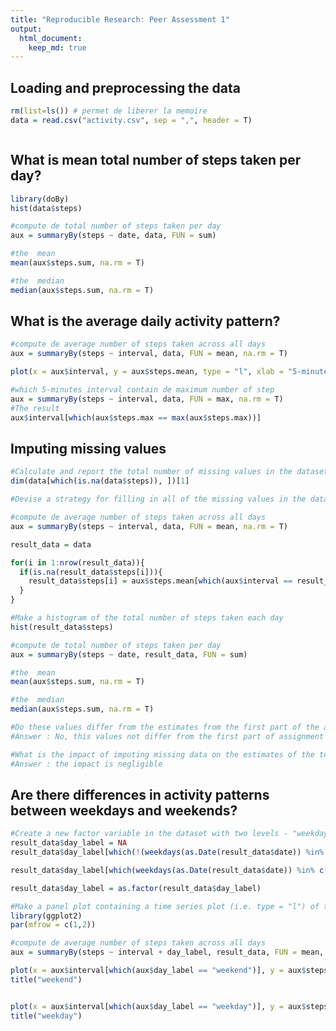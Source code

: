 ```yaml
---
title: "Reproducible Research: Peer Assessment 1"
output: 
  html_document:
    keep_md: true
---
```



## Loading and preprocessing the data
```r
rm(list=ls()) # permet de liberer la memoire
data = read.csv("activity.csv", sep = ",", header = T)



```


## What is mean total number of steps taken per day?
```r
library(doBy)
hist(data$steps)

#compute de total number of steps taken per day
aux = summaryBy(steps ~ date, data, FUN = sum)

#the  mean
mean(aux$steps.sum, na.rm = T)

#the  median
median(aux$steps.sum, na.rm = T)

```


## What is the average daily activity pattern?
```r
#compute de average number of steps taken across all days
aux = summaryBy(steps ~ interval, data, FUN = mean, na.rm = T)

plot(x = aux$interval, y = aux$steps.mean, type = "l", xlab = "5-minutes interval", ylab = "average steps across all days")

#which 5-minutes interval contain de maximum number of step
aux = summaryBy(steps ~ interval, data, FUN = max, na.rm = T)
#The result
aux$interval[which(aux$steps.max == max(aux$steps.max))]

```


## Imputing missing values
```r
#Calculate and report the total number of missing values in the dataset
dim(data[which(is.na(data$steps)), ])[1]

#Devise a strategy for filling in all of the missing values in the dataset

#compute de average number of steps taken across all days
aux = summaryBy(steps ~ interval, data, FUN = mean, na.rm = T)

result_data = data

for(i in 1:nrow(result_data)){
  if(is.na(result_data$steps[i])){
    result_data$steps[i] = aux$steps.mean[which(aux$interval == result_data$interval[i])]
  }
}

#Make a histogram of the total number of steps taken each day
hist(result_data$steps)

#compute de total number of steps taken per day
aux = summaryBy(steps ~ date, result_data, FUN = sum)

#the  mean
mean(aux$steps.sum, na.rm = T)

#the  median
median(aux$steps.sum, na.rm = T)

#Do these values differ from the estimates from the first part of the assignment?
#Answer : No, this values not differ from the first part of assignment

#What is the impact of imputing missing data on the estimates of the total daily number of steps ?
#Answer : the impact is negligible

```


## Are there differences in activity patterns between weekdays and weekends?
```r
#Create a new factor variable in the dataset with two levels - "weekday" and "weekend"
result_data$day_label = NA
result_data$day_label[which(!(weekdays(as.Date(result_data$date)) %in% c("samedi", "dimanche")))] = "weekday"

result_data$day_label[which(weekdays(as.Date(result_data$date)) %in% c("samedi", "dimanche"))] = "weekend"

result_data$day_label = as.factor(result_data$day_label)

#Make a panel plot containing a time series plot (i.e. type = "l") of the 5-minute interval
library(ggplot2)
par(mfrow = c(1,2))

#compute de average number of steps taken across all days
aux = summaryBy(steps ~ interval + day_label, result_data, FUN = mean, na.rm = T)

plot(x = aux$interval[which(aux$day_label == "weekend")], y = aux$steps.mean[which(aux$day_label == "weekend")], type = "l", xlab = "5-minutes interval", ylab = "average steps across all days")
title("weekend")


plot(x = aux$interval[which(aux$day_label == "weekday")], y = aux$steps.mean[which(aux$day_label == "weekday")], type = "l", xlab = "5-minutes interval", ylab = "average steps across all days")
title("weekday")


```

